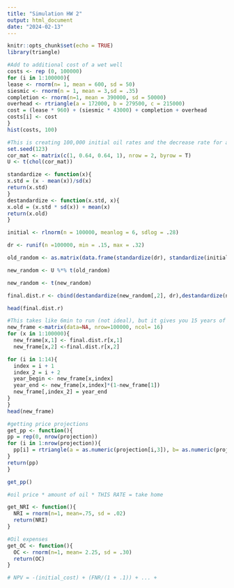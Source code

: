 ---
title: "Simulation HW 2"
output: html_document
date: "2024-02-13"
---

```{r setup, include=FALSE}
knitr::opts_chunk$set(echo = TRUE)
library(triangle)
```

```{r}
#Add to additional cost of a wet well
costs <- rep (0, 100000)
for (i in 1:100000){
lease <- rnorm(n= 1, mean = 600, sd = 50)
siesmic <- rnorm(n = 1, mean = 3,sd = .35)
completion <- rnorm(n=1, mean = 390000, sd = 50000)
overhead <- rtriangle(a = 172000, b = 279500, c = 215000)
cost = (lease * 960) + (siesmic * 43000) + completion + overhead
costs[i] <- cost
}
hist(costs, 100)
```

```{r}
#This is creating 100,000 initial oil rates and the decrease rate for a particular well
set.seed(123)
cor_mat <- matrix(c(1, 0.64, 0.64, 1), nrow = 2, byrow = T)
U <- t(chol(cor_mat))

standardize <- function(x){
x.std = (x - mean(x))/sd(x)
return(x.std)
}
destandardize <- function(x.std, x){
x.old = (x.std * sd(x)) + mean(x)
return(x.old)
}

initial <- rlnorm(n = 100000, meanlog = 6, sdlog = .28)

dr <- runif(n =100000, min = .15, max = .32)

old_random <- as.matrix(data.frame(standardize(dr), standardize(initial)))

new_random <- U %*% t(old_random)

new_random <- t(new_random)

final.dist.r <- cbind(destandardize(new_random[,2], dr),destandardize(new_random[,1], initial))

head(final.dist.r)
```

```{r}
#This takes like 6min to run (not ideal), but it gives you 15 years of decrease rates which will be used to calc oil amounts
new_frame <-matrix(data=NA, nrow=100000, ncol= 16)
for (x in 1:100000){
  new_frame[x,1] <- final.dist.r[x,1]
  new_frame[x,2] <-final.dist.r[x,2]

for (i in 1:14){
  index = i + 1
  index_2 = i + 2
  year_begin <- new_frame[x,index]
  year_end <- new_frame[x,index]*(1-new_frame[1])
  new_frame[,index_2] = year_end
}
}
head(new_frame)
```

```{r}
#getting price projections
get_pp <- function(){
pp = rep(0, nrow(projection))
for (i in 1:nrow(projection)){
  pp[i] = rtriangle(a = as.numeric(projection[i,3]), b= as.numeric(projection[i,2]), c=as.numeric(projection[i,4]))
}
return(pp)
}

get_pp()

#oil price * amount of oil * THIS RATE = take home

get_NRI <- function(){
  NRI = rnorm(n=1, mean=.75, sd = .02)
  return(NRI)
}

#Oil expenses
get_OC <- function(){
  OC <- rnorm(n=1, mean= 2.25, sd = .30)
  return(OC)
}
```

```{r}
# NPV = -(initial_cost) + (FNR/(1 + .1)) + ... + 
```

